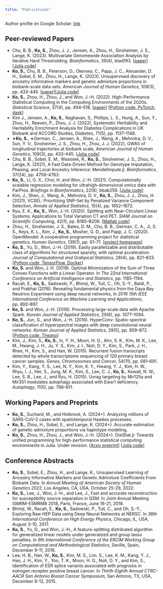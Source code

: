 ```yaml
---
title: "Publications"
---
```


Author profile on Google Scholar: [link](https://scholar.google.com/citations?user=oHe7UR8AAAAJ)


## Peer-reviewed Papers
- Chu, B. B., __Ko, S.__, Zhou, J. J., Jensen, A., Zhou, H., Sinsheimer, J. S., Lange, K. (2023). Multivariate Genomewide Association Analysis by Iterative Hard Thresholding. _Bioinformatics_, 39(4), btad193.  [[paper](https://doi.org/10.1093/bioinformatics/btad193)] [[Julia code](https://github.com/OpenMendel/MendelIHT.jl)]
- __Ko, S.__, Chu, B. B., Peterson, D., Okenwa, C., Papp, J. C., Alexander, D. H., Sobel, E. M., Zhou, H., Lange, K. (2023). Unsupervised discovery of ancestry informative markers and genetic admixture proportions in biobank-scale data sets. _American Journal of Human Genetics_, 109(3), pp. 433-445. [[paper](https://doi.org/10.1016/j.ajhg.2022.12.008)][[Julia code](https://github.com/OpenMendel/OpenADMIXTURE.jl)]
- __Ko, S.__, Zhou, H., Zhou, J., and Won, J.-H. (2022). High-Performance Statistical Computing in the Computing Environments of the 2020s. _Statistical Science_, 37(4), pp. 494–518. [[paper](https://projecteuclid.org/journals/statistical-science/volume-37/issue-4/High-Performance-Statistical-Computing-in-the-Computing-Environments-of-the/10.1214/21-STS835.short)] [[Python code, PyTorch, dask](https://github.com/kose-y/dist_stat)]
- Kim J., Jensen, A., __Ko, S.__, Raghavan, S., Phillips, L. S., Hung, A., Sun, Y., Zhou, H., Reaven, P., Zhou, J. J. (2022), Systematic Heritability and Heritability Enrichment Analysis for Diabetes Complications in UK Biobank and ACCORD Studies, _Diabetes_, 71(5), pp. 1137–1148.
- ∗__Ko, S.__, ∗German, C., Jensen, A., Shen, J., Wang, A., Mehrotra, D. V., Sun, Y. V., Sinsheimer, J. S., Zhou, H., Zhou, J. J. (2022), GWAS of longitudinal trajectories at biobank scale, _American Journal of Human Genetics_, 109(3), pp. 433–445. [[Julia code](https://github.com/OpenMendel/TrajGWAS.jl)]
- Chu, B. B., Sobel, E. M., Wasiolek, R., __Ko, S.__, Sinsheimer, J. S., Zhou, H., Lange, K. (2021), A Fast Data-Driven Method for Genotype Imputation, Phasing, and Local Ancestry Inference: MendelImpute.jl. _Bioinformatics_, 37(24), pp. 4756–4763.
- __Ko, S.__, Li, G. X., Choi, H. and Won, J.-H. (2021). Computationally scalable regression modeling for ultrahigh-dimensional omics data with ParProx. _Briefings in Bioinformatics_, 22(6), bbab256. [[Julia code](https://github.com/kose-y/ParProx.jl)]
- Kim, J., Shen, J., Wang, A., Mehrotra, D. V., __Ko, S.__, Zhou, J. J., Zhou, H. (2021), VCSEL: Prioritizing SNP-Set by Penalized Variance Component Selection, _Annals of Applied Statistics_, 15(4), pp. 1652–1672.
- Ryu, E. K., __Ko, S.__, Won, J.-H. (2020). Splitting with Near-Circulant Linear Systems: Applications to Total Variation CT and PET. _SIAM Journal on Scientific Computing_, 42(1), pp. B185–B206. [[Matlab code](https://github.com/kose-y/near-circulant-splitting)]
- Zhou, H., Sinsheimer, J. S., Bates, D. M., Chu, B. B., German, C. A., Ji, S. S., Keys, K. L., Kim, J., __Ko, S.__, Mosher, G. D., and Papp, J. C. (2020). OpenMendel: A cooperative programming project for statistical genetics. _Human Genetics_, 139(1), pp. 61–71. [[project homepage](https://openmendel.github.io/)]
- __Ko, S.__, Yu, D., Won, J.-H. (2019). Easily parallelizable and distributable class of algorithms for structured sparsity, with optimal acceleration. _Journal of Computational and Grahpical Statistics_, 28(4), pp. 821–833. [[Python code, TensorFlow, Docker](https://github.com/kose-y/dist-primal-dual)]
- __Ko, S.__ and Won, J. H. (2019). Optimal Minimization of the Sum of Three Convex Functions with a Linear Operator. In _The 22nd International Conference on Artificial Intelligence and Statistics_, pp. 1185–1194.
- Racah, E., __Ko, S.__, Sadowski, P., Bhimji, W., Tull, C., Oh, S.-Y., Baldi, P., and Prabhat (2016). Revealing fundamental physics from the Daya Bay Neutrino Experiment using deep neural networks, In _2016 15th IEEE International Conference on Machine Learning and Applications_, pp. 892–897.
- __Ko, S.__ and Won, J.-H. (2016). Processing large-scale data with Apache Spark. _Korean Journal of Applied Statistics_, 29(6), pp. 1077–1094.
- __Ko, S.__, Jun, G., and Won, J.-H. (2016). HyperConv: Spatio-spectral classification of hyperspectral images with deep convolutional neural networks. _Korean Journal of Applied Statistics_, 29(5), pp. 859–872. [[Python code, Theano](https://github.com/kose-y/HyperConv)]
- Kim, J., Kim, S., __Ko, S.__, In, Y. H., Moon, H. G., Ahn, S. K., Kim, M. K., Lee, M., Hwang, J. H., Ju, Y. S., Kim, J. I., Noh, D. Y., Kim, S., Park, J. H., Rhee, H., Kim, S., and Han, W. (2015). Recurrent fusion transcripts detected by whole transcriptome sequencing of 120 primary breast cancer samples. _Genes, Chromosomes and Cancer_, 54(11), pp. 681–691.
- Kim, Y., Kang, Y. S., Lee, N. Y., Kim, K. Y., Hwang, Y. J., Kim, H. W., Rhyu, I. J., Her, S., Jung, M. K., Kim, S., Lee, C. J., __Ko, S.__, Kowall, N. W., Lee, S. B., Lee, J., and Ryu, H. (2015). Uvrag targeting by Mir125a and Mir351 modulates autophagy associated with Ewsr1 deficiency. _Autophagy_, 11(5), pp. 796–811.


## Working Papers and Preprints
- __Ko, S.__, Suchard, M., and Holbrook, A. (2024+). Analyzing millions of SARS-CoV-2 cases with
spatiotemporal Hawkes processes.
- __Ko, S.__, Zhou, H., Sobel, E., and Lange, K. (2024+). Accurate estimation of genetic admixture proportions via haplotype modeling.
- __Ko, S.__, Zhou, H., Zhou, J., and Won, J.-H. (2024+). DistStat.jl: Towards unified programming for high-performance statistical computing environments in Julia. Under revision. [[Arxiv preprint](https://arxiv.org/abs/2010.16114)] [[Julia code](https://github.com/kose-y/DistStat.jl)]

## Conference Abstracts
- __Ko, S.__, Sobel, E., Zhou, H., and Lange, K., Unsupervised Learning of Ancestry Informative Markers and Genetic Admixture Coefficients From Biobank Data. In _Annual Meeting of American Society of Human Genetics 2022_, Los Angeles, CA, USA, October 25-29, 2022.
- __Ko, S.__, Lee, J., Won, J.-H., and Lee, J., Fast and accurate reconstruction for susceptibility source separation in QSM. In Joint Annual Meeting ISMRM-ESMRMB 2018, Paris, France, June 16-21, 2018.
- Bhimji, W., Racah, E., __Ko, S.__, Sadowski, P., Tull, C., and Oh, S.-Y., Exploring Raw HEP Data using Deep Neural Networks at NERSC. In _38th International Conference on High Energy Physics_, Chicago, IL, USA, August 3-10, 2017.
- __Ko, S.__, Yu, D., and Won, J.-H., A feature-splitting distributed algorithm for generalized linear models under generalized and group lasso penalties. In _9th International Conference of the ERCIM Working Group on Computational and Methodological Statistics_, Seville, Spain, December 9-11, 2016.
- Lee, H. B., Han, W., __Ko, S.__, Kim, M. S., Lim. S., Lee, K. M., Kang, Y. J., Han, J. H., Kim, Y., Yoo, T. K., Moon, H. G., Noh, D. Y., and Kim, S., Identification of ESR splice variants associated with prognosis in estrogen receptor positive breast cancer. In _Thirth-Eighth Annual CTRC-AACR San Antonio Breast Cancer Symposium_, San Antonio, TX, USA, December 8-12, 2015.
